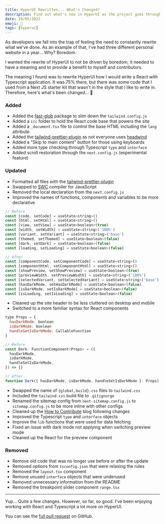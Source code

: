 ```yaml
---
title: HyperUI Rewritten... What's Changed?
description: Find out what's new in HyperUI as the project goes through its biggest update to date, featuring an easier process for contributors.
date: 10/05/2022
emoji: 🤯
tags: [hyperui]
---
```


As developers we fall into the trap of feeling the need to constantly rewrite what we've done. As an example of that, I've had three different personal website in a year... Why? Boredom.

I wanted the rewrite of HyperUI to not be driven by boredom, it needed to have a meaning and to provide a benefit to myself and contributors.

The meaning I found was to rewrite HyperUI how I would write a React with Typescript application. It was 75% there, but there was some code that I used from a Next JS starter kit that wasn't in the style that I like to write in. Therefore, here's what's been changed... 🥁

### Added

- Added the [fast-glob](https://github.com/mrmlnc/fast-glob) package to slim down the `tailwind.config.js`
- Added a `src` folder to hold the React code base that powers the site
- Added a `_document.tsx` file to control the base HTML including the `lang` attribute
- Added the [tailwind-prettier-plugin](https://github.com/tailwindlabs/prettier-plugin-tailwindcss) as not everyone uses [headwind](https://github.com/heybourn/headwind)
- Added a "Skip to main content" button for those using keyboards
- Added more type checking through Typescript `type` and `interface`
- Added scroll restoration through the `next.config.js` (experimental feature)

### Updated

- Formatted all files with the [tailwind-prettier-plugin](https://github.com/tailwindlabs/prettier-plugin-tailwindcss)
- Swapped to [SWC](https://swc.rs/) compiler for JavaScript
- Removed the local declaration from the `next.config.js`
- Improved the names of functions, components and variables to be more declarative

```js
// Before
const [code, setCode] = useState<string>()
const [html, setHtml] = useState<string>()
const [view, setView] = useState<boolean>(true)
const [width, setWidth] = useState<string>('100%')
const [variant, setVariant] = useState<string>('base')
const [themed, setThemed] = useState<boolean>(false)
const [dark, setDark] = useState<boolean>(false)
const [loading, setLoading] = useState<boolean>(false)

// After
const [componentCode, setComponentCode] = useState<string>()
const [componentHtml, setComponentHtml] = useState<string>()
const [showPreview, setShowPreview] = useState<boolean>(true)
const [previewWidth, setPreviewWidth] = useState<string>('100%')
const [selectedVariant, setSelectedVariant] = useState<string>('base')
const [hasDarkMode, setHasDarkMode] = useState<boolean>(false)
const [isDarkMode, setIsDarkMode] = useState<boolean>(false)
const [isLoading, setIsLoading] = useState<boolean>(false)
```

- Cleaned up the site header to be less cluttered on desktop and mobile
- Switched to a more familiar syntax for React components

```js
type Props = {
  hasDarkMode: boolean
  isDarkMode: boolean
  handleSetIsDarkMode: CallableFunction
}

// Before
const Dark: FunctionComponent<Props> = ({
  hasDarkMode,
  isDarkMode,
  handleSetIsDarkMode,
}) => {}

// After
function Dark({ hasDarkMode, isDarkMode, handleSetIsDarkMode }: Props) {}
```

- Swapped the name of `{global,build}.css` files to `tailwind.css`
- Included the `tailwind.css` build file to `.gitignorge`
- Renamed the sitemap config from `next-sitemap.config.js` to `sitemap.config.js` to be more inline with other configs
- Cleaned up the [How to Contribute](https://www.hyperui.dev/blog/how-to-contribute) blog following changes
- Improved the Typescript `type` and `interface` objects
- Improve the `lib` functions that were used for data fetching
- Fixed an issue with dark mode not applying when switching preview mode
- Cleaned up the React for the preview component

### Removed

- Remove old code that was no longer use before or after the update
- Removed options from `tsconfig.json` that were relaxing the rules
- Removed the `layout.tsx` component
- Remove unused `interface` objects that were underused
- Removed unnecessary information from the README
- Removed the breakpoint slider component `range.tsx`

---

Yup... Quite a few changes. However, so far, so good. I've been enjoying working with React and Typescript a lot more on HyperUI.

You can see the [full pull request](https://github.com/markmead/hyperui/pull/173) on GitHub.
